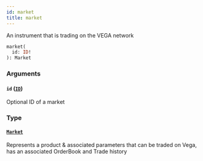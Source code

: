 ```yaml
---
id: market
title: market
---
```



An instrument that is trading on the VEGA network

```graphql
market(
  id: ID!
): Market
```


### Arguments

#### `id` ([`ID`](/docs/testnet/graphql/scalars/id))

Optional ID of a market


### Type

#### [`Market`](/docs/testnet/graphql/objects/market) 

Represents a product & associated parameters that can be traded on Vega, has an associated OrderBook and Trade history




